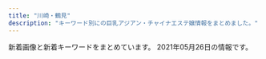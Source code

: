 ```yaml
---
title: "川崎・鶴見"
description: "キーワード別にの巨乳アジアン・チャイナエステ嬢情報をまとめました。"
---
```


新着画像と新着キーワードをまとめています。
2021年05月26日の情報です。

<DmmAffiliateIns />
<KeywordTable
  shops={
    [
    {
        "station": "\u4eac\u6025\u9db4\u898b\u99c5\u6771\u53e3",
        "url": "http://baburin.iest.info/",
        "name": "\u30d0\u30d6\u308a\u3093\u5a18",
        "img_links": [
            "http://baburin.iest.info/images/acc.jpg",
            "http://baburin.iest.info/images/s_face.jpg",
            "http://baburin.iest.info/photos/sites/2/2019/12/2019121012271150.jpg",
            "http://baburin.iest.info/images/s_info.jpg",
            "http://baburin.iest.info/images/s_news.jpg",
            "http://baburin.iest.info/photos/sites/2/2018/07/2018072409124390.jpg",
            "http://baburin.iest.info/images/acc1.jpg",
            "http://baburin.iest.info/photos/sites/2/2018/06/2018063004421199.jpg",
            "http://baburin.iest.info/images/mibile.jpg",
            "http://baburin.iest.info/images/staff0.jpg",
            "http://baburin.iest.info/images/s_pick.jpg",
            "http://baburin.iest.info/images/top.png",
            "http://baburin.iest.info/photos/sites/2/2018/11/2018112214225177.jpg",
            "http://baburin.iest.info/photos/sites/2/2019/12/2019121012234134.jpg",
            "http://baburin.iest.info/photos/sites/2/2018/06/2018062508384319.jpg",
            "http://baburin.iest.info/photos/sites/2/2020/02/2020020617495273.jpg",
            "http://baburin.iest.info/photos/sites/2/2019/12/2019121112381870.jpg",
            "http://baburin.iest.info/photos/sites/2/2019/12/2019121012290043.jpg",
            "http://baburin.iest.info/images/s_staff.jpg",
            "http://baburin.iest.info/photos/sites/2/2020/10/2020100615314175.jpg",
            "http://baburin.iest.info/photos/sites/2/2018/03/1.jpg",
            "http://baburin.iest.info/photos/sites/2/2018/12/2018120114132410.jpg",
            "http://baburin.iest.info/photos/sites/2/2018/10/2018103017042054.jpg",
            "http://baburin.iest.info/photos/sites/2/2020/02/2020021216314936.jpg",
            "http://baburin.iest.info/photos/sites/2/2018/09/2018091006542340.jpg",
            "http://baburin.iest.info/photos/sites/2/2019/06/2019062312555740.jpg"
        ],
        "keywords": {
            "D": 188,
            "E": 19,
            "85": 57,
            "87": 133,
            "C": 76,
            "88": 17,
            "86": 76,
            "83": 19,
            "82": 19
        }
    },
    {
        "keywords": {},
        "station": "JR\u5ddd\u5d0e\u99c5\u6771\u53e3",
        "img_links": [],
        "url": "http://iyashi-kaze.oks.bz/",
        "name": "\u7652\u3057\u98a8\uff5e\u3044\u3084\u3057\u304b\u305c\uff5e"
    },
    {
        "img_links": [
            "http://deli-esthe.jpn.mn/photos/sites/66/2020/10/2020100411161767.jpg",
            "http://deli-esthe.jpn.mn/photos/sites/66/2020/10/2020100318512022.jpg",
            "http://deli-esthe.jpn.mn/images/room4.png",
            "http://deli-esthe.jpn.mn/photos/sites/66/2019/12/2019120511182484.jpg",
            "http://deli-esthe.jpn.mn/photos/sites/66/2020/10/2020100319300327.jpg",
            "http://deli-esthe.jpn.mn/photos/sites/66/2019/12/2019120317385167.jpg",
            "http://deli-esthe.jpn.mn/photos/sites/66/2020/06/2020062611321468.jpg",
            "http://deli-esthe.jpn.mn/photos/sites/66/2020/10/2020100319272810.jpg",
            "http://deli-esthe.jpn.mn/images/room1.jpg",
            "http://deli-esthe.jpn.mn/images/sp_tit_staff01.png",
            "http://deli-esthe.jpn.mn/images/tit_staff02.png",
            "http://deli-esthe.jpn.mn/images/img_tel.png",
            "http://deli-esthe.jpn.mn/photos/sites/66/2019/12/2019120317372670.jpg",
            "http://deli-esthe.jpn.mn/images/tit_new.png",
            "http://deli-esthe.jpn.mn/photos/sites/66/2020/10/2020100319264630.jpg",
            "http://deli-esthe.jpn.mn/images/maining.jpg",
            "http://deli-esthe.jpn.mn/images/top.jpg",
            "http://deli-esthe.jpn.mn/images/tit_staff01.png",
            "http://deli-esthe.jpn.mn/photos/sites/66/2020/06/2020062113130967.jpg",
            "http://deli-esthe.jpn.mn/photos/sites/66/2020/10/202010031927555.jpg",
            "http://deli-esthe.jpn.mn/images/tit_therapist.png",
            "http://deli-esthe.jpn.mn/images/sp_tit_staff02.png",
            "http://deli-esthe.jpn.mn/photos/sites/66/2020/10/2020100318511352.jpg",
            "http://deli-esthe.jpn.mn/images/sp_top.jpg",
            "http://deli-esthe.jpn.mn/photos/sites/66/2020/10/2020100411161121.jpg",
            "http://deli-esthe.jpn.mn/images/sp_tit_therapist.png",
            "http://deli-esthe.jpn.mn/images/card.jpg",
            "http://deli-esthe.jpn.mn/images/room2.jpg",
            "http://deli-esthe.jpn.mn/photos/sites/66/2020/10/2020100319265441.jpg",
            "http://deli-esthe.jpn.mn/images/sp_tit_new.png",
            "http://deli-esthe.jpn.mn/images/room3.jpg",
            "http://deli-esthe.jpn.mn/photos/sites/66/2020/10/2020101912375463.jpg"
        ],
        "keywords": {
            "86": 22,
            "87": 22,
            "E": 6,
            "85": 10,
            "D": 52,
            "82": 4
        },
        "name": "\u307c\u304f\u306e\u30c7\u30ea\u30a8\u30b9\u30c6",
        "url": "http://deli-esthe.jpn.mn/",
        "station": "JR\u5ddd\u5d0e\u99c5\u6771\u53e3"
    },
    {
        "station": "JR\u5ddd\u5d0e\u99c5\u6771\u53e3",
        "name": "\u6843\u6e90\u90f7",
        "url": "http://www.iyasi-massage.com/",
        "keywords": {},
        "img_links": [
            "http://www.iyasi-massage.com/images/staff/staff_top.jpg",
            "http://www.iyasi-massage.com/images/gallery/gallery_101.jpg",
            "http://www.iyasi-massage.com/images/top/top_05.jpg",
            "http://www.iyasi-massage.com/images/system/syatem_302.jpg",
            "http://www.iyasi-massage.com/images/home/QR.png",
            "http://www.iyasi-massage.com/images/staff/sta_08.jpg",
            "http://www.iyasi-massage.com/images/staff_image/staff_d01.jpg",
            "http://www.iyasi-massage.com/images/staff/sta_0z12.jpg",
            "http://www.iyasi-massage.com/images/gallery/gallery_102.jpg",
            "http://www.iyasi-massage.com/images/gallery/gallery_402.jpg",
            "http://www.iyasi-massage.com/images/staff/sta_021.jpg",
            "http://www.iyasi-massage.com/images/gallery/gallery_404.jpg",
            "http://www.iyasi-massage.com/images/staff_one/staff_one_04.jpg",
            "http://www.iyasi-massage.com/images/system/syatem_301.jpg",
            "http://www.iyasi-massage.com/images/home/index_03.jpg",
            "http://www.iyasi-massage.com/images/top/top_08.png",
            "http://www.iyasi-massage.com/images/staff/sta_01.jpg",
            "http://www.iyasi-massage.com/images/gallery/gallery_401.jpg",
            "http://www.iyasi-massage.com/images/home/index_04.jpg",
            "http://www.iyasi-massage.com/images/staff_one/staff_one_03.jpg",
            "http://www.iyasi-massage.com/images/gallery/gallery_top.jpg",
            "http://www.iyasi-massage.com/images/staff_image/staff_d04.jpg",
            "http://www.iyasi-massage.com/images/top/top_02.jpg",
            "http://www.iyasi-massage.com/images/home/index_qup.jpg",
            "http://www.iyasi-massage.com/images/top/top_04.jpg",
            "http://www.iyasi-massage.com/images/staff/sta_07.jpg",
            "http://www.iyasi-massage.com/images/system/syatem_303.jpg",
            "http://www.iyasi-massage.com/images/home/top_qp.jpg",
            "http://www.iyasi-massage.com/images/staff/sta_010.jpg",
            "http://www.iyasi-massage.com/images/staff/sta_03.jpg",
            "http://www.iyasi-massage.com/images/staff/sta_0z10.jpg",
            "http://www.iyasi-massage.com/images/gallery/gallery_103.jpg",
            "http://www.iyasi-massage.com/images/staff_one/staff_one_05.jpg",
            "http://www.iyasi-massage.com/images/home/index_page_top.jpg",
            "http://www.iyasi-massage.com/images/staff/sta_0z6.jpg",
            "http://www.iyasi-massage.com/images/gallery/gallery_403.jpg",
            "http://www.iyasi-massage.com/images/staff/sta_0z8.jpg",
            "http://www.iyasi-massage.com/images/staff_one/staff_one_02.jpg",
            "http://www.iyasi-massage.com/images/staff_image/staff_d03.jpg",
            "http://www.iyasi-massage.com/images/staff/sta_0z2.jpg",
            "http://www.iyasi-massage.com/images/top/top_03.jpg",
            "http://www.iyasi-massage.com/images/staff/sta_06.jpg",
            "http://www.iyasi-massage.com/images/staff/sta_023.jpg",
            "http://www.iyasi-massage.com/images/gallery/gallery_01.jpg",
            "http://www.iyasi-massage.com/images/staff/sta_0z9.jpg",
            "http://www.iyasi-massage.com/images/top/top_01.jpg",
            "http://www.iyasi-massage.com/images/staff_image/staff_d06.jpg",
            "http://www.iyasi-massage.com/images/staff_one/staff_one_top.jpg",
            "http://www.iyasi-massage.com/images/staff_image/staff_d05.jpg",
            "http://www.iyasi-massage.com/images/gallery/gallery_104.jpg",
            "http://www.iyasi-massage.com/images/staff_one/staff_one_08.png",
            "http://www.iyasi-massage.com/images/home/index_tel.jpg",
            "http://www.iyasi-massage.com/images/staff_one/staff_one_07.png",
            "http://www.iyasi-massage.com/images/staff/sta_04.jpg",
            "http://www.iyasi-massage.com/images/top/top_06.jpg",
            "http://www.iyasi-massage.com/images/staff_image/staff_d02.jpg",
            "http://www.iyasi-massage.com/images/staff_one/staff_one_01.jpg"
        ]
    },
    {
        "keywords": {
            "\u4e73": 2,
            "\u30bb\u30af\u30b7\u30fc": 2
        },
        "img_links": [
            "http://www.crownman.tank.jp/public/20181126-115300-843.jpeg",
            "http://www.crownman.tank.jp/public/20210128-093735-441.jpeg",
            "http://www.crownman.tank.jp/public/20191102-172721-416.jpeg",
            "http://www.crownman.tank.jp/public/20210225-132107-806.jpeg",
            "http://www.crownman.tank.jp/ueditor/php/upload/image/20200828/1598625782230952.jpeg",
            "http://www.crownman.tank.jp/public/20201211-095449-581.jpeg",
            "http://www.crownman.tank.jp/public/20210504-155317-827.jpeg",
            "http://www.crownman.tank.jp/ueditor/php/upload/image/20181102/1541123069868367.jpg",
            "http://www.crownman.tank.jp/public/20201225-105416-366.jpeg",
            "http://www.crownman.tank.jp/public/20210208-142304-974.jpeg",
            "http://www.crownman.tank.jp/public/20181101-091932-723.jpeg",
            "http://www.crownman.tank.jp/images/lj.png",
            "http://www.crownman.tank.jp/public/20210214-132800-589.jpeg",
            "http://www.crownman.tank.jp/public/20201016-024617-911.jpeg",
            "http://www.crownman.tank.jp/public/20181102-021404-733.jpeg",
            "http://www.crownman.tank.jp/public/20190512-114325-285.jpeg",
            "http://www.crownman.tank.jp/public/20190809-023452-629.jpeg",
            "http://www.crownman.tank.jp/public/20200829-204316-579.jpeg",
            "http://www.crownman.tank.jp/public/20210217-094543-773.jpeg",
            "http://www.crownman.tank.jp/public/20190404-200155-177.jpeg",
            "http://www.crownman.tank.jp/public/20191115-170126-469.jpeg",
            "http://www.crownman.tank.jp/public/20190103-235102-103.jpeg",
            "http://www.crownman.tank.jp/images/h5.jpg",
            "http://www.crownman.tank.jp/images/zj.png",
            "http://www.crownman.tank.jp/public/20190410-032921-983.jpeg",
            "http://www.crownman.tank.jp/public/20190614-225752-699.jpeg",
            "http://www.crownman.tank.jp/public/20191208-161631-393.jpeg",
            "http://www.crownman.tank.jp/images/h01.jpg",
            "http://www.crownman.tank.jp/public/20181102-021419-221.jpeg",
            "http://www.crownman.tank.jp/images/scrollToTop.png",
            "http://www.crownman.tank.jp/public/20210226-091700-151.jpeg",
            "http://www.crownman.tank.jp/images/jt.png",
            "http://www.crownman.tank.jp/public/20181102-021325-742.jpeg",
            "http://www.crownman.tank.jp/images/contact.png",
            "http://www.crownman.tank.jp/images/h4.jpg",
            "http://www.crownman.tank.jp/public/20210521-122016-588.jpeg",
            "http://www.crownman.tank.jp/public/20190516-130732-500.jpeg",
            "http://www.crownman.tank.jp/public/20201211-095701-493.jpeg",
            "http://www.crownman.tank.jp/images/br.png",
            "http://www.crownman.tank.jp/public/20210504-080501-939.jpeg",
            "http://www.crownman.tank.jp/images/h02.jpg",
            "http://www.crownman.tank.jp/public/20210309-102855-324.jpeg",
            "http://www.crownman.tank.jp/public/20210219-091840-338.jpeg",
            "http://www.crownman.tank.jp/images/lyb.png",
            "http://www.crownman.tank.jp/public/20201114-223303-188.jpeg",
            "http://www.crownman.tank.jp/public/20191122-211211-352.jpeg",
            "http://www.crownman.tank.jp/public/20210315-113348-885.jpeg",
            "http://www.crownman.tank.jp/public/20190321-014538-796.jpeg",
            "http://www.crownman.tank.jp/public/20210319-004011-852.jpeg",
            "http://www.crownman.tank.jp/images/br1.png",
            "http://www.crownman.tank.jp/public/20210414-180217-393.jpeg",
            "http://www.crownman.tank.jp/images/guest.png",
            "http://www.crownman.tank.jp/images/h3.jpg",
            "http://www.crownman.tank.jp/images/fj.png",
            "http://www.crownman.tank.jp/public/20181102-021343-999.jpeg",
            "http://www.crownman.tank.jp/public/20181103-143855-981.jpeg",
            "http://www.crownman.tank.jp/public/20210512-181627-885.jpeg",
            "http://www.crownman.tank.jp/public/20200829-001214-615.jpeg",
            "http://www.crownman.tank.jp/images/xw.png"
        ],
        "url": "http://www.crownman.tank.jp/",
        "name": "\u30af\u30e9\u30a6\u30f3\u30fbCrown",
        "station": "JR\u9db4\u898b\u99c5"
    },
    {
        "url": "http://xn--vckg5a9gugx77pgi4bmma.net/",
        "keywords": {
            "86": 6,
            "D": 6
        },
        "img_links": [
            "http://xn--vckg5a9gugx77pgi4bmma.net/images/cg02.jpg",
            "http://xn--vckg5a9gugx77pgi4bmma.net/images/staff_s.png",
            "http://xn--vckg5a9gugx77pgi4bmma.net/images/cg03.jpg",
            "http://xn--vckg5a9gugx77pgi4bmma.net/images/sruru.jpg",
            "http://xn--vckg5a9gugx77pgi4bmma.net/images/kan.jpg",
            "http://xn--vckg5a9gugx77pgi4bmma.net/images/r0.jpg",
            "http://xn--vckg5a9gugx77pgi4bmma.net/images/news.png",
            "http://xn--vckg5a9gugx77pgi4bmma.net/images/top.png",
            "http://xn--vckg5a9gugx77pgi4bmma.net/images/precau.png",
            "http://xn--vckg5a9gugx77pgi4bmma.net/images/evetop.png"
        ],
        "station": "JR\u9db4\u898b\u99c5\u6771\u53e3",
        "name": "\u53f0\u6e7e\u5f0f\u9db4\u898b\u30ea\u30e9\u30af\u30bc\u30fc\u30b7\u30e7\u30f3"
    },
    {
        "station": "JR\u9db4\u898b\u99c5\u897f\u53e3",
        "img_links": [
            "https://tsurumi-mensesthe.com/room/room-l4.jpg",
            "https://tsurumi-mensesthe.com/staff/riri-l2.jpg",
            "https://tsurumi-mensesthe.com/images/esthe4.jpg",
            "https://tsurumi-mensesthe.com/staff/miki-s2.jpg",
            "https://tsurumi-mensesthe.com/staff/momoka-l3.jpg",
            "https://tsurumi-mensesthe.com/footer/footer-tel.png",
            "https://tsurumi-mensesthe.com/staff/new-l1.jpg",
            "https://tsurumi-mensesthe.com/icon/twitter.png",
            "https://inage-mensesthe.com/icon/line.png",
            "https://tsurumi-mensesthe.com/staff/ayumi-s1.jpg",
            "https://tsurumi-mensesthe.com/staff/yura-l3.jpg",
            "https://tsurumi-mensesthe.com/icon/yelp.png",
            "https://tsurumi-mensesthe.com/staff/momoka-s3.jpg",
            "https://tsurumi-mensesthe.com/staff/riri-top.jpg",
            "https://tsurumi-mensesthe.com/staff/miki-l2.jpg",
            "https://tsurumi-mensesthe.com/staff/yura-s1.jpg",
            "https://tsurumi-mensesthe.com/images/esthe1.jpg",
            "https://tsurumi-mensesthe.com/staff/momoka-l1.jpg",
            "https://tsurumi-mensesthe.com/icon/line.png",
            "https://tsurumi-mensesthe.com/staff/momoka-top.jpg",
            "https://tsurumi-mensesthe.com/images/header3.png",
            "https://tsurumi-mensesthe.com/staff/yuyu-l1.jpg",
            "https://tsurumi-mensesthe.com/massage/2021/01/05/stand-by.jpg",
            "https://tsurumi-mensesthe.com/images/main1.jpg",
            "https://tsurumi-mensesthe.com/staff/miki-s1.jpg",
            "https://tsurumi-mensesthe.com/staff/yuyu-s1.jpg",
            "https://tsurumi-mensesthe.com/staff/yuyu-top.jpg",
            "https://tsurumi-mensesthe.com/staff/riri-s2.jpg",
            "https://inage-mensesthe.com/icon/facebook.png",
            "https://tsurumi-mensesthe.com/staff/momoka-s2.jpg",
            "https://tsurumi-mensesthe.com/staff/riri-l1.jpg",
            "https://tsurumi-mensesthe.com/staff/yura-s2.jpg",
            "https://tsurumi-mensesthe.com/staff/riri-s1.jpg",
            "https://inage-mensesthe.com/icon/yelp.png",
            "https://tsurumi-mensesthe.com/massage/2021/04/20/yuyu-s1.jpg",
            "https://tsurumi-mensesthe.com/massage/2020/11/22/coco-s3.jpg",
            "https://tsurumi-mensesthe.com/images/clear.png",
            "https://tsurumi-mensesthe.com/staff/miki-top.jpg",
            "https://tsurumi-mensesthe.com/staff/yura-top.jpg",
            "https://tsurumi-mensesthe.com/room/room-l1.jpg",
            "https://tsurumi-mensesthe.com/staff/miki-l1.jpg",
            "https://inage-mensesthe.com/icon/twitter.png",
            "https://tsurumi-mensesthe.com/staff/yura-s3.jpg",
            "https://tsurumi-mensesthe.com/staff/ayumi-top.jpg",
            "https://tsurumi-mensesthe.com/images/esthe2.jpg",
            "https://tsurumi-mensesthe.com/staff/momoka-l2.jpg",
            "https://tsurumi-mensesthe.com/footer/footer-staff.png",
            "https://tsurumi-mensesthe.com/footer/footer-line.png",
            "https://tsurumi-mensesthe.com/room/room-l2.jpg",
            "https://tsurumi-mensesthe.com/icon/facebook.png",
            "https://tsurumi-mensesthe.com/massage/2021/03/01/miki-s1.jpg",
            "https://tsurumi-mensesthe.com/room/room-l3.jpg",
            "https://tsurumi-mensesthe.com/staff/yura-l2.jpg",
            "https://tsurumi-mensesthe.com/staff/new-s1.jpg",
            "https://tsurumi-mensesthe.com/images/qrcode.png",
            "https://tsurumi-mensesthe.com/staff/new-top.jpg",
            "https://tsurumi-mensesthe.com/images/main-sp.jpg",
            "https://tsurumi-mensesthe.com/massage/2021/03/09/new-s1.jpg",
            "https://tsurumi-mensesthe.com/staff/yura-l1.jpg",
            "https://tsurumi-mensesthe.com/staff/momoka-s1.jpg",
            "https://tsurumi-mensesthe.com/images/esthe3.jpg",
            "https://tsurumi-mensesthe.com/staff/sora-s1.jpg"
        ],
        "url": "https://tsurumi-mensesthe.com/",
        "keywords": {
            "90": 8,
            "88": 24,
            "85": 24
        },
        "name": "sweet"
    },
    {
        "img_links": [
            "http://tsurumi-est.xyz/images/mens-esthe1.png",
            "http://tsurumi-est.xyz/images/g3.jpg",
            "http://momipara.jp/img/link/momi88.jpg",
            "http://tsurumi-est.xyz/images/s_staff1.png",
            "http://tsurumi-est.xyz/g0.jpg",
            "http://cdn.dino-es.com/images/logo/88x31NewDinoEs.png",
            "http://tsurumi-est.xyz/images/mobile.png",
            "http://tsurumi-est.xyz/images/int2.jpg",
            "http://tsurumi-est.xyz/images/s_staff.png",
            "http://tsurumi-est.xyz/images/g2.jpg",
            "http://tsurumi-est.xyz/images/g1.jpg",
            "http://tsurumi-est.xyz/g1.jpg",
            "http://tsurumi-est.xyz/images/top.jpg",
            "http://tsurumi-est.xyz/images/flash2.jpg",
            "http://tsurumi-est.xyz/images/g0.jpg",
            "http://tsurumi-est.xyz/g3.jpg",
            "http://tsurumi-est.xyz/images/flash.jpg",
            "http://tsurumi-est.xyz/g2.jpg",
            "http://tsurumi-est.xyz/images/g5.jpg",
            "http://tsurumi-est.xyz/images/int1.jpg"
        ],
        "station": "\u4eac\u6025\u9db4\u898b\u99c5\u6771\u53e3",
        "keywords": {
            "D": 4,
            "E": 2,
            "C": 16
        },
        "name": "Smile",
        "url": "http://tsurumi-est.xyz/"
    },
    {
        "keywords": {
            "D": 16,
            "86": 16
        },
        "station": "JR\u5ddd\u5d0e\u99c5\u6771\u53e3",
        "name": "\u7e01\u5712",
        "img_links": [
            "http://rabbit.est.cm/photos/sites/29/2017/03/girls03.jpg",
            "http://rabbit.est.cm/images/acc3.jpg",
            "http://rabbit.est.cm/photos/sites/29/2018/08/2018081709473259.jpg",
            "http://rabbit.est.cm/images/top.jpg",
            "http://rabbit.est.cm/photos/sites/29/2017/03/188375621118420915.jpg",
            "http://rabbit.est.cm/images/acc4.jpg",
            "http://rabbit.est.cm/photos/sites/29/2017/04/01.jpg",
            "http://rabbit.est.cm/photos/sites/29/2017/02/3.jpg",
            "http://rabbit.est.cm/images/acc5.jpg",
            "http://rabbit.est.cm/images/pick.png",
            "http://rabbit.est.cm/images/nbj3.jpg",
            "http://rabbit.est.cm/images/nbj2.jpg",
            "http://rabbit.est.cm/images/s_staff.png",
            "http://rabbit.est.cm/images/s_news.png",
            "http://rabbit.est.cm/images/acc2.jpg",
            "http://rabbit.est.cm/images/mobile.jpg",
            "http://rabbit.est.cm/photos/sites/29/2017/09/2017090411494123.jpg",
            "http://rabbit.est.cm/photos/sites/29/2020/11/2020110707012088.jpg"
        ],
        "url": "http://rabbit.est.cm/"
    },
    {
        "keywords": {
            "C": 12,
            "D": 2,
            "86": 1,
            "87": 1
        },
        "img_links": [
            "http://asatsuyu-es.com/images/st02.jpg",
            "http://asatsuyu-es.com/images/room4.jpg",
            "http://asatsuyu-es.com/images/newfacetiao.jpg",
            "http://asatsuyu-es.com/images/top01.jpg",
            "http://asatsuyu-es.com/images/mobile.jpg",
            "http://asatsuyu-es.com/images/room3.jpg",
            "http://asatsuyu-es.com/images/room6.jpg",
            "http://asatsuyu-es.com/images/room2.jpg",
            "http://asatsuyu-es.com/images/room1.jpg",
            "http://asatsuyu-es.com/images/st04.jpg",
            "http://asatsuyu-es.com/images/newtiao.jpg",
            "http://asatsuyu-es.com/images/st03b.jpg",
            "http://asatsuyu-es.com/images/st05.jpg",
            "http://asatsuyu-es.com/images/st05b.jpg",
            "http://asatsuyu-es.com/images/zi_staff.png",
            "http://asatsuyu-es.com/images/st01.jpg",
            "http://asatsuyu-es.com/images/st03.jpg",
            "http://asatsuyu-es.com/images/picktiao.jpg"
        ],
        "name": "\u671d\u9732",
        "station": "JR\u9db4\u898b\u99c5\u897f\u53e3",
        "url": "http://asatsuyu-es.com/"
    },
    {
        "name": "Yulala",
        "img_links": [
            "http://esthe-heal.com/img/ttl_pickup.png",
            "http://esthe-heal.com/img/ttl_wnew.png",
            "http://esthe-heal.com/staff/rui/01.jpg",
            "http://esthe-heal.com/staff/yuyu/01mb.jpg",
            "http://esthe-heal.com/staff/sakura/01mb.jpg",
            "http://esthe-heal.com/staff/kana/01.jpg",
            "http://esthe-heal.com/staff/sayuri/01.jpg",
            "http://esthe-heal.com/staff/haruna/01.jpg",
            "http://esthe-heal.com/staff/sizuka/01.jpg",
            "http://esthe-heal.com/staff/aya/01.jpg",
            "http://esthe-heal.com/img/ttl_staff.png",
            "http://esthe-heal.com/staff/momo/01mb.jpg",
            "http://esthe-heal.com/staff/miho/01mb.jpg",
            "http://esthe-heal.com/staff/haruna/01mb.jpg",
            "http://esthe-heal.com/i/files/homeimg.jpg",
            "http://esthe-heal.com/staff/kaori/01mb.jpg",
            "http://esthe-heal.com/staff/mimi/01mb.jpg",
            "http://esthe-heal.com/img/att.jpg",
            "http://esthe-heal.com/img/link/koko_234x60.png",
            "http://esthe-heal.com/staff/yuki/01mb.jpg",
            "http://esthe-heal.com/staff/rui/01mb.jpg",
            "http://esthe-heal.com/staff/sayuri/01mb.jpg",
            "http://esthe-heal.com/img/ttl_recbnr.png",
            "http://esthe-heal.com/staff/kana/01mb.jpg",
            "http://esthe-heal.com/staff/rubi/01.jpg",
            "http://esthe-heal.com/staff/sakura/01.jpg",
            "http://esthe-heal.com/staff/rubi/01mb.jpg",
            "http://esthe-heal.com/staff/yuki/01.jpg",
            "http://esthe-heal.com/staff/aya/01mb.jpg",
            "http://esthe-heal.com/staff/mimi/01.jpg",
            "http://esthe-heal.com/img/ttl_mobile.png",
            "http://esthe-heal.com/pic/head.jpg",
            "http://esthe-heal.com/staff/momo/01.jpg",
            "http://esthe-heal.com/staff/yuyu/01.jpg",
            "http://esthe-heal.com/staff/miho/01.jpg",
            "http://esthe-heal.com/staff/kaori/01.jpg",
            "http://esthe-heal.com/staff/sizuka/01mb.jpg"
        ],
        "station": "JR\u9db4\u898b\u99c5\u6771\u53e3",
        "url": "http://esthe-heal.com/",
        "keywords": {
            "C": 23
        }
    },
    {
        "url": "http://es-china.info/",
        "img_links": [
            "http://es-china.info/images/r3.jpg",
            "http://es-china.info/images/room4.jpg",
            "http://es-china.info/images/mobile.jpg",
            "http://es-china.info/images/s_staff.png",
            "http://es-china.info/staff/risa1.jpg",
            "http://es-china.info/images/room1.jpg",
            "http://es-china.info/staff/risa2.jpg",
            "http://es-china.info/images/room2.jpg",
            "http://es-china.info/staff/emi1.jpg",
            "http://es-china.info/staff/sayuri3.jpg",
            "http://es-china.info/staff/ai1.jpg",
            "http://es-china.info/staff/emi2.jpg",
            "http://es-china.info/images/s_news.png",
            "http://es-china.info/staff/sasa2.jpg",
            "http://es-china.info/images/s_pickup.png",
            "http://es-china.info/images/room3.jpg",
            "http://es-china.info/images/no1.png",
            "http://es-china.info/staff/ran1.jpg",
            "http://es-china.info/staff/ai2.jpg",
            "http://es-china.info/images/line.png",
            "http://es-china.info/staff/ran2.jpg",
            "http://es-china.info/images/s_newface.png",
            "http://es-china.info/images/s_zysx.png",
            "http://es-china.info/images/s_ranking.png",
            "http://es-china.info/staff/sayuri1.jpg",
            "http://es-china.info/staff/sasa1.jpg",
            "http://es-china.info/staff/sayuri2.jpg"
        ],
        "station": "JR\u5ddd\u5d0e\u99c5\u6771\u53e3",
        "keywords": {
            "C": 13
        },
        "name": "\u7652\u5065\u697d"
    },
    {
        "img_links": [],
        "keywords": {},
        "station": "JR\u9db4\u898b\u99c5\u6771\u53e3",
        "url": "http://good.abnavi.info/",
        "name": "GooD"
    },
    {
        "keywords": {},
        "name": "\u30a2\u30f3\u30b8\u30e5",
        "station": "JR\u9db4\u898b\u99c5\u6771\u53e3",
        "url": "http://relax-aroma.xyz/",
        "img_links": [
            "http://relax-aroma.xyz/images/cg04.jpg",
            "http://relax-aroma.xyz/images/mainvisual_01_s.jpg",
            "http://relax-aroma.xyz/images/cg02.jpg",
            "http://relax-aroma.xyz/images/head_interior.jpg",
            "http://relax-aroma.xyz/images/trigger.jpg",
            "http://relax-aroma.xyz/images/mainvisual_01.jpg",
            "http://relax-aroma.xyz/images/cg05.jpg",
            "http://relax-aroma.xyz/images/sns_9_pink.jpg",
            "http://relax-aroma.xyz/images/con01.jpg",
            "http://relax-aroma.xyz/images/sys01.jpg",
            "http://relax-aroma.xyz/images/sys03.jpg",
            "http://relax-aroma.xyz/images/cg03.jpg",
            "http://relax-aroma.xyz/images/head_therapist.jpg",
            "http://relax-aroma.xyz/images/mainvisual_02.jpg",
            "http://relax-aroma.xyz/images/sys02.jpg",
            "http://relax-aroma.xyz/images/con02.jpg",
            "http://relax-aroma.xyz/images/cg06.jpg",
            "http://relax-aroma.xyz/images/con03.jpg",
            "http://relax-aroma.xyz/images/sw_home.png",
            "http://relax-aroma.xyz/images/req_03.jpg",
            "http://relax-aroma.xyz/images/icon_new.png",
            "http://relax-aroma.xyz/images/sw_tel.png",
            "http://relax-aroma.xyz/images/cg01.jpg"
        ]
    },
    {
        "keywords": {},
        "station": "JR\u9db4\u898b\u99c5\u6771\u53e3",
        "url": "https://hatsukoi.est.cm/",
        "img_links": [],
        "name": "\u521d\u604b"
    },
    {
        "url": "http://t-lucky.work/",
        "img_links": [
            "http://t-lucky.work/images/b2.jpg",
            "http://t-lucky.work/images/1.jpg",
            "http://t-lucky.work/images/head.jpg",
            "http://t-lucky.work/sp/images/b1.jpg",
            "http://t-lucky.work/img/yumi1.jpg",
            "http://t-lucky.work/sp/images/sys2.jpg",
            "http://t-lucky.work/sp/staff/yumi.jpg",
            "http://t-lucky.work/sp/images/b3.jpg",
            "http://t-lucky.work/sp/staff/yuki.jpg",
            "http://t-lucky.work/img/aya1.jpg",
            "http://t-lucky.work/sp/images/staff_t.jpg",
            "http://t-lucky.work/sp/images/menu/staff.jpg",
            "http://t-lucky.work/staff/rei.jpg",
            "http://t-lucky.work/images/interior_t.jpg",
            "http://t-lucky.work/images/tr.jpg",
            "http://t-lucky.work/img/rina1.jpg",
            "http://t-lucky.work/img/rei1.jpg",
            "http://t-lucky.work/sp/img/yuyu1.jpg",
            "http://t-lucky.work/staff/mimi.jpg",
            "http://t-lucky.work/sp/images/topgirl.jpg",
            "http://t-lucky.work/sp/images/sys1.jpg",
            "http://t-lucky.work/images/b3.jpg",
            "http://t-lucky.work/images/staff_t.jpg",
            "http://t-lucky.work/img/emi1.jpg",
            "http://t-lucky.work/images/3.jpg",
            "http://t-lucky.work/sp/menu/interior.jpg",
            "http://t-lucky.work/sp/img/emi1.jpg",
            "http://t-lucky.work/images/5.jpg",
            "http://t-lucky.work/sp/staff/rei.jpg",
            "http://t-lucky.work/sp/images/b2.jpg",
            "http://t-lucky.work/img/mimi1.jpg",
            "http://t-lucky.work/sp/images/head.jpg",
            "http://t-lucky.work/images/sm.jpg",
            "http://t-lucky.work/sp/images/footer.jpg",
            "http://t-lucky.work/staff/yuki.jpg",
            "http://t-lucky.work/sp/img/aya1.jpg",
            "http://t-lucky.work/sp/menu/top.jpg",
            "http://t-lucky.work/staff/mika.jpg",
            "http://t-lucky.work/sp/img/mimi1.jpg",
            "http://t-lucky.work/sp/img/rei1.jpg",
            "http://t-lucky.work/sp/img/rina1.jpg",
            "http://t-lucky.work/sp/images/pc.jpg",
            "http://t-lucky.work/sp/img/yuki1.jpg",
            "http://t-lucky.work/sp/images/tel.jpg",
            "http://t-lucky.work/sp/staff/yuyu.jpg",
            "http://t-lucky.work/sp/img/mika1.jpg",
            "http://t-lucky.work/staff/aya.jpg",
            "http://t-lucky.work/sp/images/int1.jpg",
            "http://t-lucky.work/sp/images/rec1.jpg",
            "http://t-lucky.work/sp/staff/mika.jpg",
            "http://t-lucky.work/images/6.jpg",
            "http://t-lucky.work/sp/images/interior_t.jpg",
            "http://t-lucky.work/staff/emi.jpg",
            "http://t-lucky.work/images/sys2.jpg",
            "http://t-lucky.work/images/ta.jpg",
            "http://t-lucky.work/images/line.png",
            "http://t-lucky.work/images/int2.jpg",
            "http://t-lucky.work/sp/images/menu/top.jpg",
            "http://t-lucky.work/staff/yumi.jpg",
            "http://t-lucky.work/images/sys3.jpg",
            "http://t-lucky.work/sp/staff/emi.jpg",
            "http://t-lucky.work/images/4.jpg",
            "http://t-lucky.work/sp/menu/staff.jpg",
            "http://t-lucky.work/img/yuyu1.jpg",
            "http://t-lucky.work/sp/staff/aya.jpg",
            "http://t-lucky.work/images/2.jpg",
            "http://t-lucky.work/images/int1.jpg",
            "http://t-lucky.work/staff/yuyu.jpg",
            "http://t-lucky.work/sp/staff/rina.jpg",
            "http://t-lucky.work/sp/images/int2.jpg",
            "http://t-lucky.work/images/7.jpg",
            "http://t-lucky.work/images/sys1.jpg",
            "http://t-lucky.work/images/9.jpg",
            "http://t-lucky.work/img/yuki1.jpg",
            "http://t-lucky.work/images/8.jpg",
            "http://t-lucky.work/sp/images/news.jpg",
            "http://t-lucky.work/sp/images/newsb.jpg",
            "http://t-lucky.work/images/news.jpg",
            "http://t-lucky.work/images/b1.jpg",
            "http://t-lucky.work/img/mika1.jpg",
            "http://t-lucky.work/sp/images/top.jpg",
            "http://t-lucky.work/staff/rina.jpg",
            "http://t-lucky.work/sp/images/ac1.jpg",
            "http://t-lucky.work/images/sys4.jpg",
            "http://t-lucky.work/sp/staff/mimi.jpg",
            "http://t-lucky.work/sp/img/yumi1.jpg"
        ],
        "station": "\u9db4\u898b\u99c5\u6771\u53e3",
        "keywords": {},
        "name": "Lucky\u30fb\u30e9\u30c3\u30ad\u30fc"
    },
    {
        "station": "JR\u9db4\u898b\u99c5\u6771\u53e3",
        "img_links": [
            "http://www.fukuen.in/img/material/noimg_b.jpg",
            "http://www.fukuen.in/img/girl/list/slist5751a73c1d67d106b755f2a10f214b1fb.jpg",
            "http://www.fukuen.in/img/material/shiatsu1.jpg",
            "http://www.fukuen.in/img/girl/list/swest1154c6465b3e80f1950af663ae9de86840.jpg",
            "http://www.fukuen.in/img/material/bath.jpg",
            "http://www.fukuen.in/img/girl/main/smain8415e8cbb1c49eb7c8caa026cbfa4e5e53.jpg",
            "http://www.fukuen.in/img/girl/list/slist1154c6465b3e80f1950af663ae9de86840.jpg",
            "http://www.fukuen.in/img/material/akasuri2rev1.jpg",
            "http://www.fukuen.in/img/girl/main/smain435ef08e32ca6d2936eee599647ef1be42.jpg",
            "http://www.fukuen.in/img/girl/main/smain11154c6465b3e80f1950af663ae9de86840.jpg",
            "http://www.fukuen.in/img/material/front.jpg",
            "http://www.fukuen.in/img/material/shiatsu2.jpg",
            "http://www.fukuen.in/img/material/oil4.jpg",
            "http://www.fukuen.in/img/girl/extra/ai_20200914_3.jpg",
            "http://www.fukuen.in/img/girl/extra/hotaru200809_4min75.jpg",
            "http://www.fukuen.in/img/girl/main/smain746910286ab0a44682bfc6f093f287b998.jpg",
            "http://www.fukuen.in/img/girl/list/swest11a00cec64c1902f8f81d6458bd81ecc3.jpg",
            "http://www.fukuen.in/img/girl/list/slist48970948df1b5f673ddccf8bdc1c27ca3.jpg",
            "http://www.fukuen.in/img/material/sentai4.jpg",
            "http://www.fukuen.in/img/girl/list/swest145a475e5294d8872e2908b6e44ff2fd28.jpg",
            "http://www.fukuen.in/img/girl/main/smain82429f69a5e0facf26b5c596ab5374c79a.jpg",
            "http://www.fukuen.in/img/girl/list/slist14e48573960397dac752f153b86f52127e.jpg",
            "http://www.fukuen.in/img/camp/20200610_shinki.jpg",
            "http://www.fukuen.in/img/girl/extra/yuki_20210310_1.jpg",
            "http://www.fukuen.in/img/girl/extra/risa_20200923_5.jpg",
            "http://www.fukuen.in/img/girl/main/smain721ab20435a050b6117e25de016c851a5e.jpg",
            "http://www.fukuen.in/img/girl/main/smain1435a475e5294d8872e2908b6e44ff2fd28.jpg",
            "http://www.fukuen.in/img/girl/extra/risa_20200923_2.jpg",
            "http://www.fukuen.in/img/girl/main/smain112a604c7246ee7ef21ea1371bf0f8ae541.jpg",
            "http://www.fukuen.in/img/girl/main/smain21a5f5188f9c41ddb221fc0bead2a8556b.jpg",
            "http://www.fukuen.in/img/material/shiatsu4rev1.jpg",
            "http://www.fukuen.in/img/girl/extra/risa_20200923_3.jpg",
            "http://www.fukuen.in/img/girl/main/smain141e48573960397dac752f153b86f52127e.jpg",
            "http://www.fukuen.in/img/girl/main/smain114a604c7246ee7ef21ea1371bf0f8ae541.jpg",
            "http://www.fukuen.in/img/girl/list/swest153d6d478ebf69b76f43d1cafe7c861308.jpg",
            "http://www.fukuen.in/img/material/shiatsu3.jpg",
            "http://www.fukuen.in/img/girl/extra/haruka_20210313_1.jpg",
            "http://www.fukuen.in/img/girl/main/smain13372fb92a183b52eed6697b1dc18d650f.jpg",
            "http://www.fukuen.in/img/material/image_auth.png",
            "http://www.fukuen.in/img/girl/extra/hotaru200809_3min75.jpg",
            "http://www.fukuen.in/img/girl/main/smain1513d6d478ebf69b76f43d1cafe7c861308.jpg",
            "http://www.fukuen.in/img/material/akasuri5rev1.jpg",
            "http://www.fukuen.in/img/material/arrow_prev.png",
            "http://www.fukuen.in/img/material/oil2.jpg",
            "http://www.fukuen.in/img/camp/20210501.png",
            "http://www.fukuen.in/img/material/oil6.jpg",
            "http://www.fukuen.in/img/material/akasuri1.jpg",
            "http://www.fukuen.in/img/girl/main/smain133ec1dcb677e5be350bb150449f6c30de9.jpg",
            "http://www.fukuen.in/img/girl/main/smain1533d6d478ebf69b76f43d1cafe7c861308.jpg",
            "http://www.fukuen.in/img/girl/extra/haruka_20210313_2.jpg",
            "http://www.fukuen.in/img/girl/main/smain736910286ab0a44682bfc6f093f287b998.jpg",
            "http://www.fukuen.in/img/girl/extra/risa_20200923_4.jpg",
            "http://www.fukuen.in/img/girl/main/smain513f8bf8e4517330b71f7b182328a05400.jpg",
            "http://www.fukuen.in/img/girl/extra/haruka_20210313_3.jpg",
            "http://www.fukuen.in/img/girl/list/swest13a9012a45cd10e4bbf815bf1cd1dfb50a.jpg",
            "http://www.fukuen.in/img/girl/main/smain1425a475e5294d8872e2908b6e44ff2fd28.jpg",
            "http://www.fukuen.in/img/girl/extra/yuki_20210310_2.jpg",
            "http://www.fukuen.in/img/material/akasuri6rev1.jpg",
            "http://www.fukuen.in/img/girl/main/smain52fb1c032274e28d599eed619e1bedc3e4.jpg",
            "http://www.fukuen.in/img/girl/main/smain113a604c7246ee7ef21ea1371bf0f8ae541.jpg",
            "http://www.fukuen.in/img/material/akasuri4.jpg",
            "http://www.fukuen.in/img/girl/extra/haruka_20210313_5.jpg",
            "http://www.fukuen.in/img/girl/main/smain134ec1dcb677e5be350bb150449f6c30de9.jpg",
            "http://www.fukuen.in/img/material/sentai6rev1.jpg",
            "http://www.fukuen.in/img/girl/list/slist21d95f10417cbe687c362ac86a6caaf51.jpg",
            "http://www.fukuen.in/img/girl/main/smain14540463708cafed5ed2857e0fb652102bb.jpg",
            "http://www.fukuen.in/img/girl/main/smain711ab20435a050b6117e25de016c851a5e.jpg",
            "http://www.fukuen.in/img/material/sentai3.jpg",
            "http://www.fukuen.in/img/girl/list/swest8fbaefba79306aed7d52f3369481c4f79.jpg",
            "http://www.fukuen.in/img/girl/list/swest72b8648aae56da25b7c7573dc007cc2de.jpg",
            "http://www.fukuen.in/img/girl/extra/yuki_20210310_6.jpg",
            "http://www.fukuen.in/img/girl/main/smain1523d6d478ebf69b76f43d1cafe7c861308.jpg",
            "http://www.fukuen.in/img/camp/20210405_spring.png",
            "http://www.fukuen.in/img/material/oil5.jpg",
            "http://www.fukuen.in/img/girl/list/swest4f486b583999cfcec7913d7843c608159.jpg",
            "http://www.fukuen.in/img/girl/extra/yuki_20210310_3.jpg",
            "http://www.fukuen.in/img/girl/pickup/pickup20210316234129.jpg",
            "http://www.fukuen.in/img/material/oil3.jpg",
            "http://www.fukuen.in/img/girl/extra/ai_20200914_2.jpg",
            "http://www.fukuen.in/img/material/shiatsu5rev1.jpg",
            "http://www.fukuen.in/img/girl/pickup/pickup20210316225343.jpg",
            "http://www.fukuen.in/img/girl/main/smain132ec1dcb677e5be350bb150449f6c30de9.jpg",
            "http://www.fukuen.in/img/material/sentai5rev1.jpg",
            "http://www.fukuen.in/img/girl/main/smain14440463708cafed5ed2857e0fb652102bb.jpg",
            "http://www.fukuen.in/img/girl/pickup/pickup20210316230958.jpg",
            "http://www.fukuen.in/img/girl/main/smain12372fb92a183b52eed6697b1dc18d650f.jpg",
            "http://www.fukuen.in/img/girl/main/smain425ef08e32ca6d2936eee599647ef1be42.jpg",
            "http://www.fukuen.in/img/girl/pickup/pickup20200705191051.jpg",
            "http://www.fukuen.in/img/girl/extra/ai_20200914_1.jpg",
            "http://www.fukuen.in/img/girl/main/smain53fb1c032274e28d599eed619e1bedc3e4.jpg",
            "http://www.fukuen.in/img/girl/list/slist7a7cd4a2a61a08aea05c874262bd2983c.jpg",
            "http://www.fukuen.in/img/girl/main/smain22a5f5188f9c41ddb221fc0bead2a8556b.jpg",
            "http://www.fukuen.in/img/girl/extra/yuki_20210310_4.jpg",
            "http://www.fukuen.in/img/girl/main/smain131a9012a45cd10e4bbf815bf1cd1dfb50a.jpg",
            "http://www.fukuen.in/img/material/oil1.jpg",
            "http://www.fukuen.in/img/girl/list/slist153d6d478ebf69b76f43d1cafe7c861308.jpg",
            "http://www.fukuen.in/img/girl/extra/yuki_20210310_7.jpg",
            "http://www.fukuen.in/img/girl/main/smain81429f69a5e0facf26b5c596ab5374c79a.jpg",
            "http://www.fukuen.in/img/material/shiatsu6.jpg",
            "http://www.fukuen.in/img/material/arrow_next.png",
            "http://www.fukuen.in/img/girl/list/slist8fbaefba79306aed7d52f3369481c4f79.jpg",
            "http://www.fukuen.in/img/girl/extra/haruka_20210313_4.jpg",
            "http://www.fukuen.in/img/girl/main/smain135ec1dcb677e5be350bb150449f6c30de9.jpg",
            "http://www.fukuen.in/img/girl/main/smain115a604c7246ee7ef21ea1371bf0f8ae541.jpg",
            "http://www.fukuen.in/img/material/sentai2.jpg",
            "http://www.fukuen.in/img/girl/pickup/pickup20200705191440.jpg",
            "http://www.fukuen.in/img/girl/extra/hotaru200809_2min75.jpg",
            "http://www.fukuen.in/img/girl/extra/ai_20200914_4.jpg",
            "http://www.fukuen.in/img/girl/main/smain83429f69a5e0facf26b5c596ab5374c79a.jpg",
            "http://www.fukuen.in/img/girl/list/swest5751a73c1d67d106b755f2a10f214b1fb.jpg",
            "http://www.fukuen.in/img/girl/extra/yuki_20210310_5.jpg",
            "http://www.fukuen.in/img/girl/extra/hotaru200809_1min75.jpg",
            "http://www.fukuen.in/img/girl/main/smain41f486b583999cfcec7913d7843c608159.jpg",
            "http://www.fukuen.in/img/girl/main/smain11372fb92a183b52eed6697b1dc18d650f.jpg",
            "http://www.fukuen.in/img/material/akasuri3.jpg",
            "http://www.fukuen.in/img/material/noimg_m.jpg",
            "http://www.fukuen.in/img/girl/list/swest25902fb05705d4f4dcd3bb55fc78d46ee.jpg",
            "http://www.fukuen.in/img/material/sentai1.jpg",
            "http://www.fukuen.in/img/girl/list/slist11a00cec64c1902f8f81d6458bd81ecc3.jpg",
            "http://www.fukuen.in/img/girl/main/smain23a5f5188f9c41ddb221fc0bead2a8556b.jpg",
            "http://www.fukuen.in/img/girl/extra/risa_20200923_1.jpg",
            "http://www.fukuen.in/img/girl/list/slist13198a095a589d6e99c04b29b48a066f60.jpg",
            "http://www.fukuen.in/img/material/noimg_west.jpg"
        ],
        "name": "\u798f\u7e01\u30fbFUKUEN",
        "keywords": {
            "G": 4,
            "\u30bb\u30af\u30b7\u30fc": 2,
            "\u80f8": 1
        },
        "url": "http://www.fukuen.in/"
    },
    {
        "station": "JR\u5ddd\u5d0e\u99c5\u6771\u53e3",
        "keywords": {},
        "name": "\u723d\u3084\u304b\u306a\u671d",
        "img_links": [
            "http://massage-salon.xyz/wp-content/uploads/2018/04/s3-500x467.jpg",
            "http://massage-salon.xyz/wp-content/themes/template-salon2/images/main1.jpg",
            "http://cdn.dino-es.com/images/logo/200x40DinoEs.png",
            "http://massage-salon.xyz/wp-content/uploads/2018/04/s2-500x467.jpg",
            "http://massage-salon.xyz/wp-content/themes/template-salon2/images/header-tel.png",
            "http://massage-salon.xyz/wp-content/uploads/2018/12/img_6768.jpg",
            "http://massage-salon.xyz/wp-content/uploads/2018/04/s4-500x467.jpg",
            "http://massage-salon.xyz/wp-content/uploads/2018/12/img_6766.jpg",
            "http://massage-salon.xyz/wp-content/uploads/2019/02/IMG_0144.jpg",
            "http://massage-salon.xyz/wp-content/uploads/2018/04/s3.jpg",
            "http://massage-salon.xyz/wp-content/uploads/2018/04/s2.jpg",
            "http://massage-salon.xyz/wp-content/themes/template-salon2/images/main2.jpg",
            "http://massage-salon.xyz/wp-content/uploads/2019/02/IMG_0142-500x750.jpg",
            "http://massage-salon.xyz/wp-content/uploads/2019/02/IMG_0142-201x300.jpg",
            "http://massage-salon.xyz/wp-content/uploads/2018/04/s4.jpg",
            "http://massage-salon.xyz/wp-content/uploads/2019/02/IMG_0142-686x1024.jpg",
            "http://massage-salon.xyz/wp-content/uploads/2018/04/s1.jpg",
            "http://massage-salon.xyz/wp-content/themes/template-salon2/images/noimg.jpg",
            "http://massage-salon.xyz/wp-content/uploads/2019/02/IMG_0144-185x300.jpg",
            "http://massage-salon.xyz/wp-content/uploads/2019/02/IMG_0144-500x750.jpg",
            "http://massage-salon.xyz/wp-content/uploads/2018/04/s1-500x466.jpg",
            "http://massage-salon.xyz/wp-content/themes/template-salon2/images/main3.jpg",
            "http://massage-salon.xyz/wp-content/uploads/2019/03/IMG_0208-300x200.jpg"
        ],
        "url": "http://massage-salon.xyz/"
    },
    {
        "img_links": [
            "https://www.pal-spa.com/img/blog/palspa_blog_20210120_haruka3.jpg",
            "https://www.pal-spa.com/img/girl/list/slist2803b6e28547718e5f6d36e0d1c631fbcd.jpg",
            "https://www.pal-spa.com/img/blog/postimage20190909035711.jpg",
            "https://www.pal-spa.com/img/girl/main/smain32444cc176e6519c5cfcaa30cdb6b3d4ae6.jpg",
            "https://www.pal-spa.com/img/blog/palspa_blog_20210419_yuki3.jpg",
            "https://www.pal-spa.com/img/blog/postimage20200805131611.jpg",
            "https://www.pal-spa.com/img/girl/main/smain91489e4bc2f68cb6c1df5f2c0780e53ef2.jpg",
            "https://www.pal-spa.com/img/blog/palspa_blog_20191201_yui4.jpg",
            "https://www.pal-spa.com/img/blog/palspa_blog_20200113_miyuki7.jpg",
            "https://www.pal-spa.com/img/girl/main/smain285aa054b0383cc218664f07c55c4e1d3f0.jpg",
            "https://www.pal-spa.com/img/blog/palspa_blog_20191204_erica1.jpg",
            "https://www.pal-spa.com/img/girl/list/swest32552450a07c5e6fcf616569ce56276f28.jpg",
            "https://www.pal-spa.com/img/girl/pickup/pickup20210120104719.jpg",
            "https://www.pal-spa.com/img/blog/palspa_blog_20191204_erica3.jpg",
            "https://www.pal-spa.com/img/girl/main/smain241254584407bed049e349a41c5443a4345.jpg",
            "https://www.pal-spa.com/img/blog/postimage20190615060904.jpg",
            "https://www.pal-spa.com/img/blog/palspa_blog_20191204_izumi2.jpg",
            "https://www.pal-spa.com/img/girl/list/swest41179e3d7fbd9c1dd52f6aa2a671ce0bd.jpg",
            "https://www.pal-spa.com/img/blog/palspa_blog_20210120_haruka4.jpg",
            "https://www.pal-spa.com/img/girl/list/swest259a92ee295305fdbc6e4cd5a68dad5216.jpg",
            "https://www.pal-spa.com/img/girl/list/slist35f2458e832a4198c757c4a20f24e7b77f.jpg",
            "https://www.pal-spa.com/img/girl/main/smain321552450a07c5e6fcf616569ce56276f28.jpg",
            "https://www.pal-spa.com/img/girl/main/smain213a4782a043e7ca29f58aba8d6552a2d6e.jpg",
            "https://www.pal-spa.com/img/girl/list/slist31991bce11ee745ecab812af3ff1cb34c6.jpg",
            "https://www.pal-spa.com/img/blog/postimage20191201161433.jpg",
            "https://www.pal-spa.com/img/blog/palspa_blog_20200803_ai4.jpg",
            "https://www.pal-spa.com/img/girl/list/slist2384c844601b0fd2f7aabfe4a5a12163b7.jpg",
            "https://www.pal-spa.com/img/girl/list/slist21c8c7f499c3f4da854e401c53978a3677.jpg",
            "https://www.pal-spa.com/img/girl/main/smain2342be10adc295a0fc3adfdb5b77838c4a7.jpg",
            "https://www.pal-spa.com/img/girl/main/smain312cf1a94bbeb47fd61d9c8a0ac5715f220.jpg",
            "https://www.pal-spa.com/img/blog/postimage20200316071533.jpg",
            "https://www.pal-spa.com/img/blog/palspa_blog_20191201_yui5.jpg",
            "https://www.pal-spa.com/img/blog/palspa_blog_20200316_aya7.jpg",
            "https://www.pal-spa.com/img/blog/palspa_blog_20210120_haruka6.jpg",
            "https://www.pal-spa.com/img/blog/postimage20190823184018.jpg",
            "https://www.pal-spa.com/img/girl/main/smain92489e4bc2f68cb6c1df5f2c0780e53ef2.jpg",
            "https://www.pal-spa.com/img/blog/palspa_blog_20191201_yui2.jpg",
            "https://www.pal-spa.com/img/girl/list/sface9b20525be57ec14c2cab254b7f38bd4df.jpg",
            "https://www.pal-spa.com/img/girl/list/slist37ffa7eddb5ff5f31871a45422cbecac1d.jpg",
            "https://www.pal-spa.com/img/girl/main/smain3458922ce8484534d2b75a91ab7a300e6de.jpg",
            "https://www.pal-spa.com/img/girl/list/swest374e0d15dd2f781c76365f64c8cfd8955c.jpg",
            "https://www.pal-spa.com/img/blog/palspa_blog_20191201_aica1.jpg",
            "https://www.pal-spa.com/img/girl/main/smain311813891f0a4f13a5dcec2552f803dff41.jpg",
            "https://www.pal-spa.com/img/camp/20210513_newface.jpg",
            "https://www.pal-spa.com/img/blog/palspa_blog_20191204_erica5.jpg",
            "https://www.pal-spa.com/img/girl/main/smain212a4782a043e7ca29f58aba8d6552a2d6e.jpg",
            "https://www.pal-spa.com/img/blog/postimage20210419052730.jpg",
            "https://www.pal-spa.com/img/blog/palspa_blog_20200803_ai3.jpg",
            "https://www.pal-spa.com/img/girl/main/smain214a4782a043e7ca29f58aba8d6552a2d6e.jpg",
            "https://www.pal-spa.com/img/girl/main/smain34264ec295988800531cb0f78cdcfbcb9cf.jpg",
            "https://www.pal-spa.com/img/girl/list/swest31f19f00dae05be97f6dce6cb5dbe8eec8.jpg",
            "https://www.pal-spa.com/img/girl/list/sface3c2ba25b14b61f54befa1ec672e487350.jpg",
            "https://www.pal-spa.com/img/blog/palspa_blog_20210419_yuki2.jpg",
            "https://www.pal-spa.com/img/blog/palspa_blog_20191204_erica2.jpg",
            "https://www.pal-spa.com/img/blog/palspa_blog_20191201_aica2.jpg",
            "https://www.pal-spa.com/img/blog/palspa_blog_20200803_ai5.jpg",
            "https://www.pal-spa.com/img/girl/list/sface2815022380c60cdc7043c4ec074cee02f5.jpg",
            "https://www.pal-spa.com/img/blog/palspa_blog_20191204_izumi3.jpg",
            "https://www.pal-spa.com/img/girl/list/sface32552450a07c5e6fcf616569ce56276f28.jpg",
            "https://www.pal-spa.com/img/blog/palspa_blog_20200803_ai7.jpg",
            "https://www.pal-spa.com/img/blog/palspa_blog_20200316_aya2.jpg",
            "https://www.pal-spa.com/img/girl/main/smain32aa1148d56856a2cfde4a3dfdd8d1c5ed.jpg",
            "https://www.pal-spa.com/img/blog/palspa_blog_20200316_aya5.jpg",
            "https://www.pal-spa.com/img/blog/palspa_blog_20200316_aya9.jpg",
            "https://www.pal-spa.com/img/girl/main/smain424a6d03832c91a865b6562a3dc842e51a.jpg",
            "https://www.pal-spa.com/img/girl/main/smain315f04254ecea9c57f49748c46b01a7664c.jpg",
            "https://www.pal-spa.com/img/girl/main/smain3525044e0e79b6d94578c6c78296fb853e4.jpg",
            "https://www.pal-spa.com/img/girl/main/smain313cf1a94bbeb47fd61d9c8a0ac5715f220.jpg",
            "https://www.pal-spa.com/img/girl/pickup/pickup20200730025343.jpg",
            "https://www.pal-spa.com/img/girl/main/smain31aa1148d56856a2cfde4a3dfdd8d1c5ed.jpg",
            "https://www.pal-spa.com/img/girl/list/swest352b89681dd1c11f6c2b3d93f5253fdb44.jpg",
            "https://www.pal-spa.com/img/girl/main/smain372eb53412252fd3f47bcd6a4f2e0027ddb.jpg",
            "https://www.pal-spa.com/img/girl/main/smain242efb09e433a238cc9c94272805945bf96.jpg",
            "https://www.pal-spa.com/img/girl/main/smain341fb1e5b054a6796aafb6d24f36ac90950.jpg",
            "https://www.pal-spa.com/img/girl/main/smain93489e4bc2f68cb6c1df5f2c0780e53ef2.jpg",
            "https://www.pal-spa.com/img/girl/main/smain2312be10adc295a0fc3adfdb5b77838c4a7.jpg",
            "https://www.pal-spa.com/img/girl/main/smain254b45d339d6509c6b7779e499e2a9b6ba6.jpg",
            "https://www.pal-spa.com/img/girl/main/smain211a4782a043e7ca29f58aba8d6552a2d6e.jpg",
            "https://www.pal-spa.com/img/girl/main/smain29126f46703ae5614cc6531d2d744ef64cb.jpg",
            "https://www.pal-spa.com/img/blog/postimage20191201160850.jpg",
            "https://www.pal-spa.com/img/girl/list/slist9224bead323710d8ed7f0640125518c54.jpg",
            "https://www.pal-spa.com/img/girl/main/smain355497d0fc321a60342a97907dcf15eddb4.jpg",
            "https://www.pal-spa.com/img/girl/list/swest3c2ba25b14b61f54befa1ec672e487350.jpg",
            "https://www.pal-spa.com/img/blog/palspa_blog_20210120_haruka5.jpg",
            "https://www.pal-spa.com/img/girl/main/smain283aa054b0383cc218664f07c55c4e1d3f0.jpg",
            "https://www.pal-spa.com/img/girl/main/smain3438922ce8484534d2b75a91ab7a300e6de.jpg",
            "https://www.pal-spa.com/img/blog/palspa_blog_20191201_yui7.jpg",
            "https://www.pal-spa.com/img/girl/pickup/pickup20200923134207.jpg",
            "https://www.pal-spa.com/img/blog/palspa_blog_20191201_yui1.jpg",
            "https://www.pal-spa.com/img/blog/palspa_blog_20200113_miyuki5.jpg",
            "https://www.pal-spa.com/img/girl/main/smain81aaf0584954cf78c6fa0e4d5235d359c9.jpg",
            "https://www.pal-spa.com/img/blog/palspa_blog_20200316_aya11.jpg",
            "https://www.pal-spa.com/img/blog/palspa_blog_20191204_izumi7.jpg",
            "https://www.pal-spa.com/img/girl/main/smain295c66d8a8ea77ad563b7a5d4d245be38c5.jpg",
            "https://www.pal-spa.com/img/blog/palspa_blog_20200113_miyuki4.jpg",
            "https://www.pal-spa.com/img/girl/main/smain3535044e0e79b6d94578c6c78296fb853e4.jpg",
            "https://www.pal-spa.com/img/girl/main/smain2332be10adc295a0fc3adfdb5b77838c4a7.jpg",
            "https://www.pal-spa.com/img/girl/list/slist29b91c9bcc8e157811f43836e0e81c7a7e.jpg",
            "https://www.pal-spa.com/img/blog/palspa_blog_20191201_aica4.jpg",
            "https://www.pal-spa.com/img/blog/palspa_blog_20191201_aica3.jpg",
            "https://www.pal-spa.com/img/girl/main/smain339afba4e500f33ea543f800c8238c1f49.jpg",
            "https://www.pal-spa.com/img/girl/main/smain2352be10adc295a0fc3adfdb5b77838c4a7.jpg",
            "https://www.pal-spa.com/img/girl/list/slist3aa1148d56856a2cfde4a3dfdd8d1c5ed.jpg",
            "https://www.pal-spa.com/img/girl/list/swest2815022380c60cdc7043c4ec074cee02f5.jpg",
            "https://www.pal-spa.com/img/girl/pickup/pickup20210513160105.jpg",
            "https://www.pal-spa.com/img/girl/list/sface232be10adc295a0fc3adfdb5b77838c4a7.jpg",
            "https://www.pal-spa.com/img/girl/list/swest81caefc8aa890323cc659f5abf9da1937.jpg",
            "https://www.pal-spa.com/img/blog/palspa_blog_20191204_izumi5.jpg",
            "https://www.pal-spa.com/img/blog/palspa_blog_20200113_miyuki6.jpg",
            "https://www.pal-spa.com/img/girl/list/swest21a4782a043e7ca29f58aba8d6552a2d6e.jpg",
            "https://www.pal-spa.com/img/girl/main/smain94ef1bf25458f90407a4281129029fee02.jpg",
            "https://www.pal-spa.com/img/blog/palspa_blog_20191204_izumi4.jpg",
            "https://www.pal-spa.com/img/girl/main/smain255b45d339d6509c6b7779e499e2a9b6ba6.jpg",
            "https://www.pal-spa.com/img/girl/list/sface2934a16061b4519bc353f475021810bbc2.jpg",
            "https://www.pal-spa.com/img/girl/main/smain2322be10adc295a0fc3adfdb5b77838c4a7.jpg",
            "https://www.pal-spa.com/img/girl/main/smain32344cc176e6519c5cfcaa30cdb6b3d4ae6.jpg",
            "https://www.pal-spa.com/img/girl/list/sface8aaf0584954cf78c6fa0e4d5235d359c9.jpg",
            "https://www.pal-spa.com/img/blog/palspa_blog_20200316_aya8.jpg",
            "https://www.pal-spa.com/img/girl/main/smain253b45d339d6509c6b7779e499e2a9b6ba6.jpg",
            "https://www.pal-spa.com/img/blog/palspa_blog_20191204_erica7.jpg",
            "https://www.pal-spa.com/img/blog/palspa_blog_20191204_izumi6.jpg",
            "https://www.pal-spa.com/img/blog/postimage20210128110639.jpg",
            "https://www.pal-spa.com/img/blog/palspa_blog_20191204_erica4.jpg",
            "https://www.pal-spa.com/img/girl/main/smain375cab2c1fda697e3b05677cf608a517810.jpg",
            "https://www.pal-spa.com/img/girl/list/sface374e0d15dd2f781c76365f64c8cfd8955c.jpg",
            "https://www.pal-spa.com/img/blog/palspa_blog_20200803_ai2.jpg",
            "https://www.pal-spa.com/img/girl/main/smain281fd9bc58195da2c4f8c318534044e362e.jpg",
            "https://www.pal-spa.com/img/girl/list/slist32552450a07c5e6fcf616569ce56276f28.jpg",
            "https://www.pal-spa.com/img/blog/palspa_blog_20210419_yuki6.jpg",
            "https://www.pal-spa.com/img/girl/main/smain215a4782a043e7ca29f58aba8d6552a2d6e.jpg",
            "https://www.pal-spa.com/img/girl/main/smain28209dcea86d45d39c34084233d3f05abd3.jpg",
            "https://www.pal-spa.com/img/girl/main/smain3448922ce8484534d2b75a91ab7a300e6de.jpg",
            "https://www.pal-spa.com/img/girl/main/smain2924975d1e88a92635112090a18fddfe496.jpg",
            "https://www.pal-spa.com/img/girl/list/sface35c7e2ebf50e97c57692dbfd94cccf9ddb.jpg",
            "https://www.pal-spa.com/img/blog/postimage20200112225143.jpg",
            "https://www.pal-spa.com/img/blog/palspa_blog_20200316_aya3.jpg",
            "https://www.pal-spa.com/img/girl/main/smain349afba4e500f33ea543f800c8238c1f49.jpg",
            "https://www.pal-spa.com/img/girl/main/smain314f04254ecea9c57f49748c46b01a7664c.jpg",
            "https://www.pal-spa.com/img/girl/main/smain411179e3d7fbd9c1dd52f6aa2a671ce0bd.jpg",
            "https://www.pal-spa.com/img/blog/palspa_blog_20210419_yuki5.jpg",
            "https://www.pal-spa.com/img/girl/main/smain851caefc8aa890323cc659f5abf9da1937.jpg",
            "https://www.pal-spa.com/img/girl/list/swest95fea8ce189d2417d922eb9079627b3ac.jpg",
            "https://www.pal-spa.com/img/girl/main/smain44b39a706bac6618b1571f7fdf4631427d.jpg",
            "https://www.pal-spa.com/img/blog/palspa_blog_20200113_miyuki2.jpg",
            "https://www.pal-spa.com/img/girl/main/smain821caefc8aa890323cc659f5abf9da1937.jpg",
            "https://www.pal-spa.com/img/material/massage_sentai2.jpg",
            "https://www.pal-spa.com/img/blog/palspa_blog_20200316_aya10.jpg",
            "https://www.pal-spa.com/img/blog/palspa_blog_20200803_ai1.jpg",
            "https://www.pal-spa.com/img/girl/main/smain371eb53412252fd3f47bcd6a4f2e0027ddb.jpg",
            "https://www.pal-spa.com/img/blog/palspa_blog_20200803_ai9.jpg",
            "https://www.pal-spa.com/img/girl/main/smain373eb53412252fd3f47bcd6a4f2e0027ddb.jpg",
            "https://www.pal-spa.com/img/material/massage_sentai1.jpg",
            "https://www.pal-spa.com/img/blog/postimage20191205024522.jpg",
            "https://www.pal-spa.com/img/blog/palspa_blog_20210419_yuki4.jpg",
            "https://www.pal-spa.com/img/girl/pickup/pickup20200822150116.jpg",
            "https://www.pal-spa.com/img/blog/palspa_blog_20200113_miyuki8.jpg",
            "https://www.pal-spa.com/img/girl/main/smain32544cc176e6519c5cfcaa30cdb6b3d4ae6.jpg",
            "https://www.pal-spa.com/img/girl/main/smain841caefc8aa890323cc659f5abf9da1937.jpg",
            "https://www.pal-spa.com/img/girl/main/smain2934975d1e88a92635112090a18fddfe496.jpg",
            "https://www.pal-spa.com/img/girl/main/smain43f417400ac5884575399559541bcf4c17.jpg",
            "https://www.pal-spa.com/img/material/massage_sentai3.jpg",
            "https://www.pal-spa.com/img/girl/main/smain374cab2c1fda697e3b05677cf608a517810.jpg",
            "https://www.pal-spa.com/img/blog/palspa_blog_20191204_izumi1.jpg",
            "https://www.pal-spa.com/img/blog/postimage20191205024146.jpg",
            "https://www.pal-spa.com/img/blog/palspa_blog_20191204_erica6.jpg",
            "https://www.pal-spa.com/img/girl/list/sface259a92ee295305fdbc6e4cd5a68dad5216.jpg",
            "https://www.pal-spa.com/img/blog/palspa_blog_20200316_aya1.jpg",
            "https://www.pal-spa.com/img/girl/list/slist24940766e3a46af57756429b6407dea11e.jpg",
            "https://www.pal-spa.com/img/blog/palspa_blog_20200316_aya4.jpg",
            "https://www.pal-spa.com/img/blog/palspa_blog_20200113_miyuki1.jpg",
            "https://www.pal-spa.com/img/girl/list/sface31f19f00dae05be97f6dce6cb5dbe8eec8.jpg",
            "https://www.pal-spa.com/img/girl/list/sface41179e3d7fbd9c1dd52f6aa2a671ce0bd.jpg",
            "https://www.pal-spa.com/img/material/image_auth.png",
            "https://www.pal-spa.com/img/girl/list/slist256b08026e0fe59c124751f4ba2dce9484.jpg",
            "https://www.pal-spa.com/img/girl/list/slist34fb1e5b054a6796aafb6d24f36ac90950.jpg",
            "https://www.pal-spa.com/img/girl/main/smain831caefc8aa890323cc659f5abf9da1937.jpg",
            "https://www.pal-spa.com/img/girl/main/smain284aa054b0383cc218664f07c55c4e1d3f0.jpg",
            "https://www.pal-spa.com/img/girl/list/swest2934a16061b4519bc353f475021810bbc2.jpg",
            "https://www.pal-spa.com/img/girl/list/swest35285c827d9511f0950a18b392ca14bbe6.jpg",
            "https://www.pal-spa.com/img/girl/main/smain32244cc176e6519c5cfcaa30cdb6b3d4ae6.jpg",
            "https://www.pal-spa.com/img/material/massage_siatu2.jpg",
            "https://www.pal-spa.com/img/blog/palspa_blog_20210419_yuki7.jpg",
            "https://www.pal-spa.com/img/girl/main/smain95ef1bf25458f90407a4281129029fee02.jpg",
            "https://www.pal-spa.com/img/blog/palspa_blog_20200803_ai8.jpg",
            "https://www.pal-spa.com/img/blog/palspa_blog_20210419_yuki1.jpg",
            "https://www.pal-spa.com/img/girl/list/sface34fb1e5b054a6796aafb6d24f36ac90950.jpg",
            "https://www.pal-spa.com/img/blog/palspa_blog_20200803_ai6.jpg",
            "https://www.pal-spa.com/img/girl/main/smain251b45d339d6509c6b7779e499e2a9b6ba6.jpg",
            "https://www.pal-spa.com/img/girl/main/smain252b45d339d6509c6b7779e499e2a9b6ba6.jpg",
            "https://www.pal-spa.com/img/material/massage_siatu3.jpg",
            "https://www.pal-spa.com/img/girl/list/slist41179e3d7fbd9c1dd52f6aa2a671ce0bd.jpg",
            "https://www.pal-spa.com/img/material/massage_siatu1.jpg",
            "https://www.pal-spa.com/img/girl/list/slist82771fec40d02127b42e7e4941a97d5e8.jpg",
            "https://www.pal-spa.com/img/blog/palspa_blog_20191201_yui3.jpg",
            "https://www.pal-spa.com/img/blog/palspa_blog_20191201_yui6.jpg",
            "https://www.pal-spa.com/img/girl/pickup/pickup20200104064211.jpg",
            "https://www.pal-spa.com/img/blog/palspa_blog_20191201_aica7.jpg",
            "https://www.pal-spa.com/img/girl/main/smain2944975d1e88a92635112090a18fddfe496.jpg",
            "https://www.pal-spa.com/img/girl/list/sface24254584407bed049e349a41c5443a4345.jpg",
            "https://www.pal-spa.com/img/girl/list/swest34fb1e5b054a6796aafb6d24f36ac90950.jpg",
            "https://www.pal-spa.com/img/blog/palspa_blog_20210419_yuki8.jpg",
            "https://www.pal-spa.com/img/blog/palspa_blog_20191201_aica6.jpg",
            "https://www.pal-spa.com/img/blog/palspa_blog_20191201_aica5.jpg",
            "https://www.pal-spa.com/img/blog/palspa_blog_20200316_aya6.jpg",
            "https://www.pal-spa.com/img/blog/postimage20191201160113.jpg",
            "https://www.pal-spa.com/img/blog/palspa_blog_20200113_miyuki3.jpg",
            "https://www.pal-spa.com/img/girl/pickup/pickup20210315213817.jpg",
            "https://www.pal-spa.com/img/girl/main/smain351f2458e832a4198c757c4a20f24e7b77f.jpg",
            "https://www.pal-spa.com/img/blog/postimage20191201162035.jpg",
            "https://www.pal-spa.com/img/girl/list/swest24254584407bed049e349a41c5443a4345.jpg",
            "https://www.pal-spa.com/img/girl/list/sface21a4782a043e7ca29f58aba8d6552a2d6e.jpg",
            "https://www.pal-spa.com/img/girl/list/swest232be10adc295a0fc3adfdb5b77838c4a7.jpg",
            "https://www.pal-spa.com/img/blog/palspa_blog_20210120_haruka1.jpg",
            "https://www.pal-spa.com/img/girl/main/smain354497d0fc321a60342a97907dcf15eddb4.jpg"
        ],
        "url": "https://www.pal-spa.com/",
        "name": "Men\u2019s Pal Spa\u30fb\u30e1\u30f3\u30ba\u30d1\u30eb\u30b9\u30d1",
        "station": "JR\u9db4\u898b\u99c5\u6771\u53e3",
        "keywords": {
            "G": 12,
            "\u30c0\u30a4\u30ca\u30de\u30a4\u30c8": 1,
            "\u30bb\u30af\u30b7\u30fc": 8,
            "100": 1
        }
    },
    {
        "url": "http://kafu.ests.co/",
        "name": "\u5bf5\u6df1\u82b1\u98a8",
        "station": "JR\u77e2\u5411\u99c5\u897f\u53e3",
        "keywords": {
            "C": 21,
            "82": 3,
            "83": 3
        },
        "img_links": [
            "http://kafu.ests.co/photos/sites/7/2017/10/2017101205420191.jpg",
            "http://kafu.ests.co/images/s_staff1.jpg",
            "http://kafu.ests.co/images/room1.jpg",
            "http://kafu.ests.co/photos/sites/7/2017/10/2017100904034443.png",
            "http://kafu.ests.co/images/nbj1.jpg",
            "http://kafu.ests.co/images/face_bj3.jpg",
            "http://kafu.ests.co/images/s_news.jpg",
            "http://kafu.ests.co/images/room4.jpg",
            "http://kafu.ests.co/images/s_staff.jpg",
            "http://kafu.ests.co/images/top.png",
            "http://kafu.ests.co/images/s_mobile.jpg",
            "http://kafu.ests.co/images/s_pick.jpg",
            "http://kafu.ests.co/images/face_bj.jpg",
            "http://kafu.ests.co/images/s_face.jpg",
            "http://kafu.ests.co/photos/sites/7/2017/10/2017100904034561.png",
            "http://kafu.ests.co/images/mobile.jpg",
            "http://kafu.ests.co/images/line.jpg",
            "http://kafu.ests.co/photos/sites/7/2017/02/2.jpg",
            "http://kafu.ests.co/images/room3.jpg",
            "http://kafu.ests.co/images/room2.jpg",
            "http://kafu.ests.co/photos/sites/7/2017/02/1.jpg",
            "http://kafu.ests.co/images/n3.jpg",
            "http://kafu.ests.co/photos/sites/7/2017/10/2017101205420065.jpg",
            "http://kafu.ests.co/images/nbj3.jpg",
            "http://kafu.ests.co/images/n1.jpg",
            "http://kafu.ests.co/images/s_link.jpg"
        ]
    },
    {
        "url": "https://hitomebore.tokyo/",
        "img_links": [
            "https://hitomebore.tokyo/img/r4.jpg",
            "https://hitomebore.tokyo/img/r1.jpg",
            "https://hitomebore.tokyo/img/r2.jpg",
            "https://hitomebore.tokyo/img/images/nav_06.png",
            "https://hitomebore.tokyo/img/images/nav_03.png",
            "https://hitomebore.tokyo/img/images/nav_02.png",
            "https://hitomebore.tokyo/img/images/nav_04.png",
            "https://hitomebore.tokyo/img/images/nav_05.png",
            "https://hitomebore.tokyo/img/r3.jpg",
            "https://hitomebore.tokyo/img/images/nav_01.png"
        ],
        "name": "\u4e00\u76ee\u60da\u308c",
        "station": "JR\u9db4\u898b\u99c5\u6771\u53e3",
        "keywords": {}
    },
    {
        "img_links": [
            "https://moon-beauty.jp/images/staff/rika22_01.png",
            "https://moon-beauty.jp/wp/wp-content/uploads/2017/12/3985d5f04f99b7c5a1b4662bcc831575.jpg",
            "https://moon-beauty.jp/wp/wp-content/uploads/2017/11/6a08b9c7e55a068553569af35285dd93-700x1244.jpg",
            "https://moon-beauty.jp/wp/wp-content/uploads/2019/11/1911campaign01.png",
            "https://moon-beauty.jp/images/staff/hikari23_01.png",
            "https://moon-beauty.jp/images/staff/staff.png",
            "https://moon-beauty.jp/wp/wp-content/uploads/2020/02/2002sp_campaign-700x327.png",
            "https://moon-beauty.jp/wp/wp-content/uploads/2017/11/27e7586ba3689c74b6428ec7dbfe02a6-700x1244.jpg",
            "https://moon-beauty.jp/wp/wp-content/uploads/2020/01/2002campaign-700x327.png",
            "https://moon-beauty.jp/wp/wp-content/uploads/2017/12/1d7d7d3df21218cb91cce28ca987dca8-700x1246.jpg",
            "https://moon-beauty.jp/wp/wp-content/uploads/2017/11/mb_interior01.png",
            "https://moon-beauty.jp/wp/wp-content/uploads/2017/11/4.png",
            "https://moon-beauty.jp/wp/wp-content/uploads/2017/11/9ac2dcf4d411d36df940a44359d1e597.jpg",
            "https://moon-beauty.jp/wp/wp-content/uploads/2017/12/dde33c6f84f42b29abc164fed911749d-700x1246.jpg",
            "https://moon-beauty.jp/wp/wp-content/uploads/2017/11/top01-1.png",
            "https://moon-beauty.jp/wp/wp-content/uploads/2019/09/cosplay01.png",
            "https://moon-beauty.jp/wp/wp-content/uploads/2017/11/6a08b9c7e55a068553569af35285dd93.jpg",
            "https://moon-beauty.jp/wp/wp-content/uploads/2020/09/rika_info.png",
            "https://moon-beauty.jp/wp/wp-content/uploads/2017/12/7e6728877b7be3eba7dacfced12e3481.jpg",
            "https://moon-beauty.jp/images/costume/cabinattendant01.png",
            "https://moon-beauty.jp/wp/wp-content/uploads/2019/12/xmas2019.jpg",
            "https://moon-beauty.jp/wp/wp-content/uploads/2018/09/mb_front4.png",
            "https://moon-beauty.jp/wp/wp-content/uploads/2017/11/top03.png",
            "https://moon-beauty.jp/images/staff/nana25_02.png",
            "https://moon-beauty.jp/wp/wp-content/uploads/2017/11/6.png",
            "https://moon-beauty.jp/wp/wp-content/uploads/2021/03/202103_80_campaign.png",
            "https://moon-beauty.jp/wp/wp-content/uploads/2020/09/costume.png",
            "https://moon-beauty.jp/wp/wp-content/uploads/2019/07/1907campaign02.png",
            "https://moon-beauty.jp/wp/wp-content/uploads/2017/12/1d7d7d3df21218cb91cce28ca987dca8.jpg",
            "https://moon-beauty.jp/wp/wp-content/uploads/2017/11/27e7586ba3689c74b6428ec7dbfe02a6.jpg",
            "https://moon-beauty.jp/wp/wp-content/uploads/2017/11/mb_front2.png",
            "https://moon-beauty.jp/wp/wp-content/uploads/2019/11/1911campaign01-700x327.png",
            "https://moon-beauty.jp/wp/wp-content/uploads/2020/09/nana_info.png",
            "https://moon-beauty.jp/wp/wp-content/uploads/2019/07/1907campaign01.png",
            "https://moon-beauty.jp/wp/wp-content/uploads/2017/12/3addf91ad6b786b4c3fd2e4322dc1181.jpg",
            "https://moon-beauty.jp/images/costume/nursegirl002.png",
            "https://moon-beauty.jp/images/costume/sailorgirl02.png",
            "https://moon-beauty.jp/wp/wp-content/uploads/2017/12/11e78c1189d1307c1c0528ca01cf193e.jpg",
            "https://moon-beauty.jp/images/staff/ran23_01.png",
            "https://moon-beauty.jp/images/staff/mirai23.png",
            "https://moon-beauty.jp/wp/wp-content/uploads/2017/11/3.png",
            "https://moon-beauty.jp/wp/wp-content/uploads/2019/09/1910campaign02-700x327.png",
            "https://moon-beauty.jp/images/campaign2017.jpg",
            "https://moon-beauty.jp/wp/wp-content/uploads/2017/11/484697b90c0612750e1d8c7c971a16f8.jpg",
            "https://moon-beauty.jp/wp/wp-content/uploads/2017/11/play.png",
            "https://moon-beauty.jp/wp/wp-content/uploads/2017/11/mb_shower.png",
            "https://moon-beauty.jp/images/staff/rika22_02.png",
            "https://moon-beauty.jp/wp/wp-content/uploads/2021/03/202103_100_campaign2.png",
            "https://moon-beauty.jp/wp/wp-content/uploads/2019/09/cosplay02.png",
            "https://moon-beauty.jp/images/costume/cheergirl02.png",
            "https://moon-beauty.jp/images/staff/momoka22_01.png",
            "https://moon-beauty.jp/wp/wp-content/uploads/2017/12/3addf91ad6b786b4c3fd2e4322dc1181-700x1246.jpg",
            "https://moon-beauty.jp/images/staff/nana25_01.png",
            "https://moon-beauty.jp/wp/wp-content/uploads/2017/11/mb_front.png",
            "https://moon-beauty.jp/wp/wp-content/uploads/2020/09/mirai_info.png",
            "https://moon-beauty.jp/images/staff/eri21_01.png",
            "https://moon-beauty.jp/wp/wp-content/uploads/2019/07/1907campaign01-700x327.png",
            "https://moon-beauty.jp/wp/wp-content/uploads/2017/11/1.png",
            "https://moon-beauty.jp/wp/wp-content/uploads/2019/07/1907campaign02-700x327.png",
            "https://moon-beauty.jp/images/costume/nursegirl01.png",
            "https://moon-beauty.jp/wp/wp-content/uploads/2020/06/202006campaign-700x327.png",
            "https://moon-beauty.jp/wp/wp-content/uploads/2017/11/top01-1-700x459.png",
            "https://moon-beauty.jp/images/staff/hikari23_02.png",
            "https://moon-beauty.jp/wp/wp-content/uploads/2019/12/xmas2019_2-700x327.jpg",
            "https://moon-beauty.jp/images/costume/sailorgirl01.png",
            "https://moon-beauty.jp/images/costume/cabinattendant02.png",
            "https://moon-beauty.jp/images/staff/emi24_1.png",
            "https://moon-beauty.jp/wp/wp-content/uploads/2017/11/5.png",
            "https://moon-beauty.jp/images/costume/cheergirl01.png",
            "https://moon-beauty.jp/images/staff/izumi23_01.png",
            "https://moon-beauty.jp/wp/wp-content/uploads/2019/12/xmas2019_2.jpg",
            "https://moon-beauty.jp/wp/wp-content/uploads/2017/11/top02.png",
            "https://moon-beauty.jp/wp/wp-content/uploads/2017/12/dde33c6f84f42b29abc164fed911749d.jpg",
            "https://moon-beauty.jp/wp/wp-content/uploads/2018/09/mb_road02.png",
            "https://moon-beauty.jp/wp/wp-content/uploads/2019/09/1910campaign01-700x327.png",
            "https://moon-beauty.jp/wp/wp-content/uploads/2017/11/campaign1711-700x327.jpg"
        ],
        "url": "https://moon-beauty.jp/",
        "name": "\u6708\u4e0b\u7f8e\u4eba",
        "station": "JR\u9db4\u898b\u99c5\u6771\u53e3",
        "keywords": {
            "C": 28,
            "89": 7,
            "88": 14,
            "\u30bb\u30af\u30b7\u30fc": 4,
            "87": 14,
            "86": 14,
            "85": 14,
            "D": 35
        }
    },
    {
        "station": "JR\u9db4\u898b\u99c5\u897f\u53e3",
        "name": "\u5929\u4f7f\u306e\u604b",
        "url": "http://h-yousei.xyz/",
        "keywords": {
            "C": 7
        },
        "img_links": [
            "http://h-yousei.xyz/images/r4.jpg",
            "http://h-yousei.xyz/images/g3.jpg",
            "http://h-yousei.xyz/images/tit-new.png",
            "http://h-yousei.xyz/images/tit-newface.png",
            "http://h-yousei.xyz/images/r3.jpg",
            "http://h-yousei.xyz/images/tite_staff.png",
            "http://h-yousei.xyz/images/tite-staff.png",
            "http://h-yousei.xyz/images/g0.jpg",
            "http://h-yousei.xyz/images/mobile.png",
            "http://h-yousei.xyz/images/top.png",
            "http://h-yousei.xyz/images/r1.jpg",
            "http://h-yousei.xyz/images/g2.jpg",
            "http://h-yousei.xyz/images/b2.jpg",
            "http://h-yousei.xyz/images/top1.jpg",
            "http://h-yousei.xyz/images/b1.jpg",
            "http://h-yousei.xyz/images/g1.jpg",
            "http://h-yousei.xyz/images/r2.jpg"
        ]
    },
    {
        "img_links": [
            "http://mitsuka.este.work/nav06.png",
            "http://mitsuka.este.work/nav04.png",
            "http://mitsuka.este.work/head01.jpg",
            "http://mitsuka.este.work/2/uploadimg/1620982972.jpeg",
            "http://mitsuka.este.work/nav03.png",
            "http://mitsuka.este.work/nav02.png",
            "http://mitsuka.este.work/top04.jpg",
            "http://mitsuka.este.work/right.jpg",
            "http://mitsuka.este.work/2/uploadimg/1612670496.jpg",
            "http://mitsuka.este.work/2/uploadimg/1612670429.jpg",
            "http://mitsuka.este.work/nav01.png",
            "http://mitsuka.este.work/2/uploadimg/1612670526.jpg",
            "http://mitsuka.este.work/2/uploadimg/1613638932.jpeg",
            "http://mitsuka.este.work/2/uploadimg/1612670464.jpg",
            "http://mitsuka.este.work/2/uploadimg/1613639164.jpeg",
            "http://mitsuka.este.work/2/uploadimg/1616633208.jpg",
            "http://mitsuka.este.work/left.jpg",
            "http://mitsuka.este.work/2/uploadimg/1621849933.jpeg",
            "http://mitsuka.este.work/nav05.png",
            "http://mitsuka.este.work/2/uploadimg/1617091469.jpeg"
        ],
        "keywords": {
            "84": 2,
            "88": 2,
            "C": 2,
            "92": 5,
            "85": 2,
            "89": 1,
            "86": 2,
            "90": 5,
            "D": 6
        },
        "name": "LOVER",
        "station": "JR\u5ddd\u5d0e\u99c5\u897f\u53e3",
        "url": "http://mitsuka.este.work/"
    },
    {
        "keywords": {
            "86": 6,
            "D": 8,
            "E": 2,
            "87": 2,
            "C": 13,
            "85": 2
        },
        "name": "\u697d\u3057\u3044",
        "station": "JR\u77e2\u5411\u99c5\u897f\u53e3",
        "url": "https://tanoshii.xyz.mn/",
        "img_links": [
            "https://tanoshii.xyz.mn/images/top.png",
            "https://tanoshii.xyz.mn/images/mobile.jpg",
            "https://tanoshii.xyz.mn/photos/sites/44/2021/04/2021042710162377.jpg",
            "https://tanoshii.xyz.mn/images/ntop.png",
            "https://tanoshii.xyz.mn/photos/sites/44/2021/04/2021042710173888.jpg",
            "https://tanoshii.xyz.mn/photos/sites/44/2021/05/2021052503320637.jpg",
            "https://tanoshii.xyz.mn/images/s_staff.png",
            "https://tanoshii.xyz.mn/images/news.jpg",
            "https://tanoshii.xyz.mn/photos/sites/44/2021/04/2021042710162415.jpg",
            "https://tanoshii.xyz.mn/photos/sites/44/2021/04/2021042710162393.jpg",
            "https://tanoshii.xyz.mn/images/s_link.png"
        ]
    },
    {
        "keywords": {},
        "name": "HaNa",
        "img_links": [
            "http://www.play-land.work/sp/images/sys3.png",
            "http://www.play-land.work/img/yukari1.jpg",
            "http://www.play-land.work/sp/images/b1.jpg",
            "http://www.play-land.work/images/1.jpg",
            "http://www.play-land.work/sp/img/saki1.jpg",
            "http://www.play-land.work/sp/images/int2.jpg",
            "http://www.play-land.work/images/sm.jpg",
            "http://www.play-land.work/sp/images/tel.png",
            "http://www.play-land.work/images/newface.jpg",
            "http://www.play-land.work/images/b2.jpg",
            "http://www.play-land.work/images/sys3.jpg",
            "http://www.play-land.work/sp/img/hosino1.jpg",
            "http://www.play-land.work/images/b3.jpg",
            "http://www.play-land.work/sp/images/rec1.jpg",
            "http://www.play-land.work/sp/img/yukari1.jpg",
            "http://www.play-land.work/images/line.jpg",
            "http://www.play-land.work/img/hinano1.jpg",
            "http://www.play-land.work/images/interior_t.jpg",
            "http://www.play-land.work/images/rec2.jpg",
            "http://www.play-land.work/sp/images/staff_t.png",
            "http://www.play-land.work/images/sys1.jpg",
            "http://www.play-land.work/sp/images/footer.jpg",
            "http://www.play-land.work/img/saki1.jpg",
            "http://www.play-land.work/staff/hosino.jpg",
            "http://www.play-land.work/sp/images/interior_t.png",
            "http://www.play-land.work/sp/images/line.jpg",
            "http://www.play-land.work/sp/images/sys1.png",
            "http://www.play-land.work/sp/staff/hinano.jpg",
            "http://www.play-land.work/staff/yukari.jpg",
            "http://www.play-land.work/sp/images/newface.png",
            "http://www.play-land.work/images/b4.jpg",
            "http://www.play-land.work/sp/images/ac1.jpg",
            "http://www.play-land.work/sp/images/topgirl.png",
            "http://www.play-land.work/images/b1.jpg",
            "http://www.play-land.work/sp/images/3.jpg",
            "http://www.play-land.work/sp/images/b2.jpg",
            "http://www.play-land.work/images/4.jpg",
            "http://www.play-land.work/staff/saki.jpg",
            "http://www.play-land.work/staff/hinano.jpg",
            "http://www.play-land.work/sp/images/head.jpg",
            "http://www.play-land.work/sp/staff/saki.jpg",
            "http://www.play-land.work/images/tgirl.jpg",
            "http://www.play-land.work/images/twitter_t.jpg",
            "http://www.play-land.work/sp/images/2.jpg",
            "http://www.play-land.work/sp/images/rec2.png",
            "http://www.play-land.work/sp/images/int4.jpg",
            "http://www.play-land.work/sp/img/hinano1.jpg",
            "http://www.play-land.work/images/2.jpg",
            "http://www.play-land.work/sp/images/1.jpg",
            "http://www.play-land.work/sp/images/int3.jpg",
            "http://www.play-land.work/images/ac1.jpg",
            "http://www.play-land.work/images/rec1.jpg",
            "http://www.play-land.work/sp/images/sys2.png",
            "http://www.play-land.work/img/hosino1.jpg",
            "http://www.play-land.work/images/sys2.jpg",
            "http://www.play-land.work/sp/images/4.jpg",
            "http://www.play-land.work/sp/images/twitter.png",
            "http://www.play-land.work/images/int1.jpg",
            "http://www.play-land.work/images/head.jpg",
            "http://www.play-land.work/sp/images/b3.jpg",
            "http://www.play-land.work/images/int2.jpg",
            "http://www.play-land.work/images/3.jpg",
            "http://www.play-land.work/images/staff_t.jpg",
            "http://www.play-land.work/sp/staff/yukari.jpg",
            "http://www.play-land.work/sp/images/int1.png",
            "http://www.play-land.work/sp/staff/hosino.jpg"
        ],
        "url": "http://www.play-land.work/",
        "station": "\u4eac\u6025\u9db4\u898b\u99c5\u6771\u53e3"
    },
    {
        "station": "JR\u9db4\u898b\u99c5\u6771\u53e3",
        "img_links": [],
        "url": "http://genkimori.ests.jp/",
        "keywords": {},
        "name": "\u4eba\u9b5a\u306e\u604b"
    }
]
}
/>
<DmmAffiliateScript />
